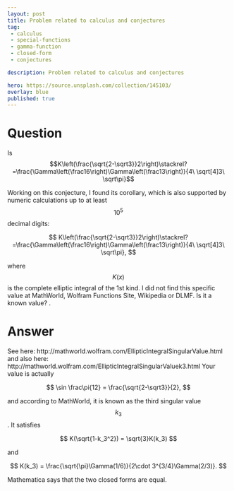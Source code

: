 ---
layout: post
title: Problem related to calculus and conjectures
tag:
 - calculus
 - special-functions
 - gamma-function
 - closed-form
 - conjectures

description: Problem related to calculus and conjectures

hero: https://source.unsplash.com/collection/145103/
overlay: blue 
published: true
---

# Question 

Is $$K\left(\frac{\sqrt{2-\sqrt3}}2\right)\stackrel?=\frac{\Gamma\left(\frac16\right)\Gamma\left(\frac13\right)}{4\ \sqrt[4]3\ \sqrt\pi}$$

<!--break-->


Working on this conjecture, I found its corollary, which is also supported by numeric calculations up to at least $$10^5$$ decimal digits:

 $$ 
K\left(\frac{\sqrt{2-\sqrt3}}2\right)\stackrel?=\frac{\Gamma\left(\frac16\right)\Gamma\left(\frac13\right)}{4\ \sqrt[4]3\ \sqrt\pi},
 $$ 

where $$K(x)$$ is the complete elliptic integral of the 1st kind. I did not find this specific value at MathWorld, Wolfram Functions Site, Wikipedia or DLMF. 
Is it a known value?
.

# Answer 


See here: http://mathworld.wolfram.com/EllipticIntegralSingularValue.html and also here: http://mathworld.wolfram.com/EllipticIntegralSingularValuek3.html
Your value is actually

 $$ 
 \sin \frac\pi{12} = \frac{\sqrt{2-\sqrt3}}{2}, 
 $$ 

and according to MathWorld, it is known as the third singular value $$k_3$$. It satisfies

 $$ 
 K(\sqrt{1-k_3^2}) = \sqrt{3}K(k_3) 
 $$ 

and

 $$ 
 K(k_3) = \frac{\sqrt{\pi}\Gamma(1/6)}{2\cdot 3^{3/4}\Gamma(2/3)}. 
 $$ 

Mathematica says that the two closed forms are equal.

